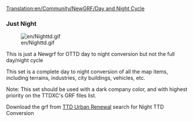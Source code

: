 [[Translation:en/Community/NewGRF/Day and Night Cycle]]
===Just Night===

[[File:en/Nighttd.gif]]

This is just a Newgrf for OTTD day to night conversion but not the full day/night cycle

This set is a complete day to night conversion of all the map items, including terrains, industries, city buildings, vehicles, etc.

Note: This set should be used with a dark company color, and with highest priority on the TTDXC's GRF files list.

Download the grf from [http://users2.tt-forums.net/ttdur/ttdur.htm TTD Urban Renewal] search for Night TTD Conversion